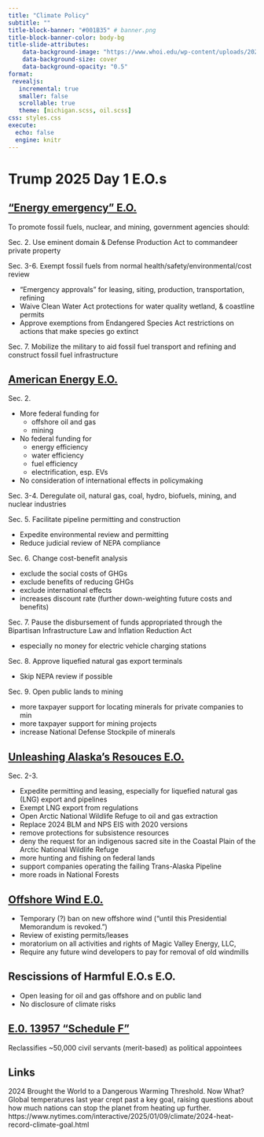```yaml
---
title: "Climate Policy"
subtitle: ""
title-block-banner: "#001B35" # banner.png
title-block-banner-color: body-bg
title-slide-attributes:
    data-background-image: "https://www.whoi.edu/wp-content/uploads/2022/02/WHOI-Ward-Cover2.jpg"
    data-background-size: cover
    data-background-opacity: "0.5"
format:
 revealjs:
   incremental: true   
   smaller: false
   scrollable: true
   theme: [michigan.scss, oil.scss]
css: styles.css
execute:
  echo: false
  engine: knitr
---
```


# Trump 2025 Day 1 E.O.s

## ["Energy emergency" E.O.](https://www.whitehouse.gov/presidential-actions/2025/01/declaring-a-national-energy-emergency/)

To promote fossil fuels, nuclear, and mining, government agencies should:

Sec. 2. Use eminent domain & Defense Production Act to commandeer private property

Sec. 3-6. Exempt fossil fuels from normal health/safety/environmental/cost review

- "Emergency approvals" for leasing, siting, production, transportation, refining
- Waive Clean Water Act protections for water quality wetland, & coastline permits
- Approve exemptions from Endangered Species Act restrictions on actions that make species go extinct
  
Sec. 7. Mobilize the military to aid fossil fuel transport and refining and construct fossil fuel infrastructure


## [American Energy E.O.](https://www.whitehouse.gov/presidential-actions/2025/01/unleashing-american-energy/)  {.scrollable}

Sec. 2. 

- More federal funding for 
  - offshore oil and gas
  - mining 
- No federal funding for 
  - energy efficiency 
  - water efficiency
  - fuel efficiency 
  - electrification, esp. EVs
- No consideration of international effects in policymaking

Sec. 3-4. Deregulate oil, natural gas, coal, hydro, biofuels, mining, and nuclear industries

Sec. 5. Facilitate pipeline permitting and construction

- Expedite environmental review and permitting
- Reduce judicial review of NEPA compliance

Sec. 6. Change cost-benefit analysis 

  - exclude the social costs of GHGs 
  - exclude benefits of reducing GHGs
  - exclude international effects
  - increases discount rate (further down-weighting future costs and benefits)
  
  
Sec. 7. Pause the disbursement of funds appropriated through the Bipartisan Infrastructure Law and Inflation Reduction Act

- especially no money for electric vehicle charging stations

Sec. 8. Approve liquefied natural gas export terminals

- Skip NEPA review if possible

Sec. 9. Open public lands to mining

- more taxpayer support for locating minerals for private companies to min 
- more taxpayer support for mining projects
- increase National Defense Stockpile of minerals


## [Unleashing Alaska's Resouces E.O.](https://www.whitehouse.gov/presidential-actions/2025/01/unleashing-alaskas-extraordinary-resource-potential/) {background-opacity="0.2" background-image="https://1.bp.blogspot.com/-77DHTEAHfdE/TkXAzD8UDoI/AAAAAAAAASU/f3klXPyJjoo/s1600/alaska.jpg"}


Sec. 2-3. 

- Expedite permitting and leasing, especially for liquefied natural gas (LNG) export and pipelines
- Exempt LNG export from regulations 
-  Open Arctic National Wildlife Refuge to oil and gas extraction
- Replace 2024 BLM and NPS EIS with 2020 versions
- remove protections for subsistence resources
- deny the request for an indigenous sacred site in the Coastal Plain of the Arctic National Wildlife Refuge
- more hunting and fishing on federal lands
- support companies operating the failing  Trans-Alaska Pipeline
- more roads in National Forests 

## [Offshore Wind E.0.](https://www.whitehouse.gov/presidential-actions/2025/01/temporary-withdrawal-of-all-areas-on-the-outer-continental-shelf-from-offshore-wind-leasing-and-review-of-the-federal-governments-leasing-and-permitting-practices-for-wind-projects/) {background-opacity="0.2" background-image="https://forefrontaalborg.com/wp-content/uploads/2022/05/AdobeStock_366215509-2048x1069.jpg"}

- Temporary (?) ban on new offshore wind ("until this Presidential Memorandum is revoked.")
- Review of existing permits/leases
-  moratorium on all activities and rights of Magic Valley Energy, LLC,
- Require any future wind developers to pay for removal of old windmills

## Rescissions of Harmful E.O.s E.O.
 
- Open leasing for oil and gas offshore and on public land
- No disclosure of climate risks

## [E.0. 13957 "Schedule F"](https://www.whitehouse.gov/presidential-actions/2025/01/restoring-accountability-to-policy-influencing-positions-within-the-federal-workforce/)

Reclassifies ~50,000 civil servants (merit-based) as political appointees



## Links 

2024 Brought the World to a Dangerous Warming Threshold. Now What?
Global temperatures last year crept past a key goal, raising questions about how much nations can stop the planet from heating up further. https://www.nytimes.com/interactive/2025/01/09/climate/2024-heat-record-climate-goal.html


